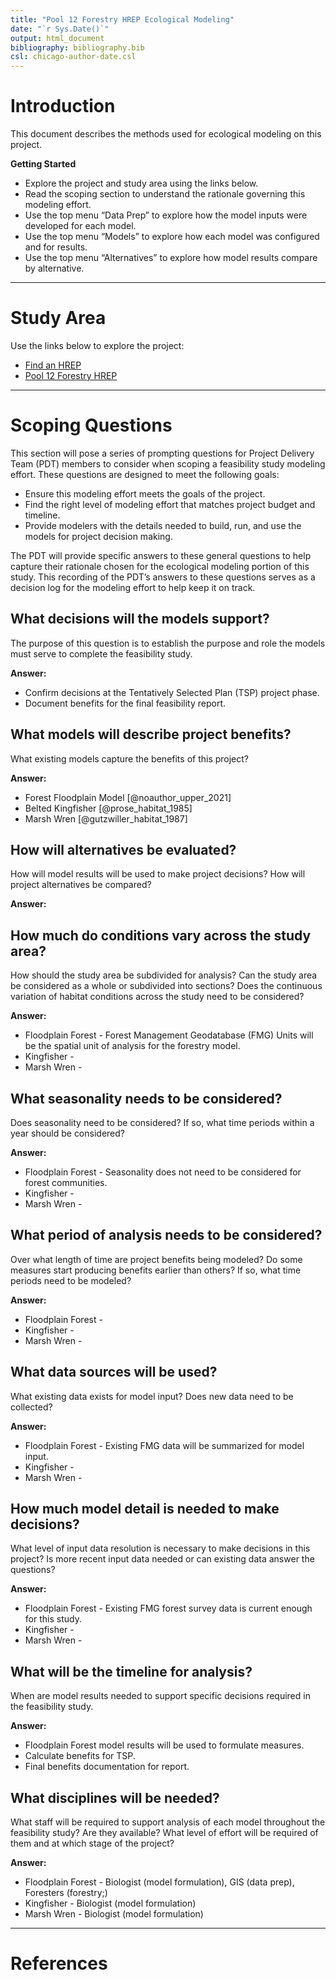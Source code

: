 ```yaml
---
title: "Pool 12 Forestry HREP Ecological Modeling"
date: "`r Sys.Date()`"
output: html_document
bibliography: bibliography.bib
csl: chicago-author-date.csl
---
```


# Introduction
This document describes the methods used for ecological modeling on this project. 

**Getting Started** 

-  Explore the project and study area using the links below.
-  Read the scoping section to understand the rationale governing this modeling effort. 
-  Use the top menu "Data Prep" to explore how the model inputs were developed for each model.
-  Use the top menu "Models" to explore how each model was configured and for results. 
-  Use the top menu "Alternatives" to explore how model results compare by alternative. 

--------------------------------------------------------------------------------

# Study Area
Use the links below to explore the project:

-  [Find an HREP](https://www.mvr.usace.army.mil/Missions/Environmental-Stewardship/Upper-Mississippi-River-Restoration/Habitat-Restoration/Find-an-HREP-Project/)
-  [Pool 12 Forestry HREP](https://www.mvr.usace.army.mil/Missions/Environmental-Stewardship/Upper-Mississippi-River-Restoration/Habitat-Restoration/Rock-Island-District/Pool-12-Forestry/)


--------------------------------------------------------------------------------

# Scoping Questions
This section will pose a series of prompting questions for Project Delivery Team (PDT) members to consider when scoping a feasibility study modeling effort. These questions are designed to meet the following goals:

  - Ensure this modeling effort meets the goals of the project. 
  - Find the right level of modeling effort that matches project budget and timeline. 
  - Provide modelers with the details needed to build, run, and use the models for project decision making.

The PDT will provide specific answers to these general questions to help capture their rationale chosen for the ecological modeling portion of this study. This recording of the PDT's answers to these questions serves as a decision log for the modeling effort to help keep it on track. 


## What decisions will the models support? 
The purpose of this question is to establish the purpose and role the models must serve to complete the feasibility study. 

  **Answer:**
  
  -  Confirm decisions at the Tentatively Selected Plan (TSP) project phase. 
  -  Document benefits for the final feasibility report. 

## What models will describe project benefits?
What existing models capture the benefits of this project? 

  **Answer:**

  -  Forest Floodplain Model [@noauthor_upper_2021]
  -  Belted Kingfisher [@prose_habitat_1985]
  -  Marsh Wren [@gutzwiller_habitat_1987]

## How will alternatives be evaluated? 
How will model results will be used to make project decisions? How will project alternatives be compared? 

  **Answer:**



## How much do conditions vary across the study area?
How should the study area be subdivided for analysis? Can the study area be considered as a whole or subdivided into sections? Does the continuous variation of habitat conditions across the study need to be considered? 

  **Answer:**

  -  Floodplain Forest - Forest Management Geodatabase (FMG) Units will be the spatial unit of analysis for the forestry model.
  -  Kingfisher - 
  -  Marsh Wren - 

## What seasonality needs to be considered?
Does seasonality need to be considered? If so, what time periods within a year should be considered?

  **Answer:**

  -  Floodplain Forest - Seasonality does not need to be considered for forest communities. 
  -  Kingfisher - 
  -  Marsh Wren - 

## What period of analysis needs to be considered?
Over what length of time are project benefits being modeled? Do some measures start producing benefits earlier than others? If so, what time periods need to be modeled?

  **Answer:**

  -  Floodplain Forest - 
  -  Kingfisher - 
  -  Marsh Wren - 

## What data sources will be used?
What existing data exists for model input? Does new data need to be collected?

  **Answer:**

  -  Floodplain Forest - Existing FMG data will be summarized for model input.
  -  Kingfisher - 
  -  Marsh Wren - 

## How much model detail is needed to make decisions? 
What level of input data resolution is necessary to make decisions in this project? Is more recent input data needed or can existing data answer the questions?

  **Answer:**

  -  Floodplain Forest - Existing FMG forest survey data is current enough for this study.
  -  Kingfisher - 
  -  Marsh Wren - 

## What will be the timeline for analysis?
When are model results needed to support specific decisions required in the feasibility study.

  **Answer:**

  -  Floodplain Forest model results will be used to formulate measures.
  -  Calculate benefits for TSP. 
  -  Final benefits documentation for report. 

## What disciplines will be needed?
What staff will be required to support analysis of each model throughout the feasibility study? Are they available? What level of effort will be required of them and at which stage of the project? 

  **Answer:**

  -  Floodplain Forest - Biologist (model formulation), GIS (data prep), Foresters (forestry;)
  -  Kingfisher - Biologist (model formulation)
  -  Marsh Wren - Biologist (model formulation)

--------------------------------------------------------------------------------

# References
